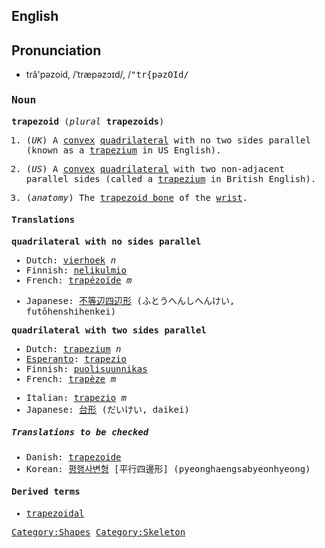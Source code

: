 {{wikipedia}}
==English==
==Pronunciation==

*tră'pəzoid, /ˈtræpəzɔɪd/, /<tt>"tr{pəzOId<tt>/

===Noun===
'''trapezoid''' (''plural'' '''trapezoids''')

#{{geometry}} (''UK'') A [[convex]] [[quadrilateral]] with no two sides parallel (known as a [[trapezium]] in US English).
#{{geometry}} (''US'') A [[convex]] [[quadrilateral]] with two non-adjacent parallel sides (called a [[trapezium]] in British English).
#(''anatomy'') The [[trapezoid bone]] of the [[wrist]].

====Translations====

'''quadrilateral with no sides parallel'''
{{top}}
*Dutch: [[vierhoek]] ''n''
*Finnish: [[nelikulmio]]
*French: [[trapézoïde]] ''m''
{{mid}}
*Japanese: [[不等辺四辺形]] (ふとうへんしへんけい, futōhenshihenkei)
{{bottom}}

'''quadrilateral with two sides parallel'''
{{top}}
*Dutch: [[trapezium]] ''n''
*[[Esperanto]]: [[trapezio]]
*Finnish: [[puolisuunnikas]]
*French: [[trapèze]] ''m''
{{mid}}
*Italian: [[trapezio]] ''m''
*Japanese: [[台形]] (だいけい, daikei)
{{bottom}}

=====Translations to be checked=====
<!--Remove this section once all of the translations below have been moved into the tables above.-->
{{checktrans}}

*Danish: [[trapezoide]]
*Korean: [[평행사변형]] [平行四邊形] (pyeonghaengsabyeonhyeong)

====Derived terms====
*[[trapezoidal]]

[[Category:Shapes]]
[[Category:Skeleton]]